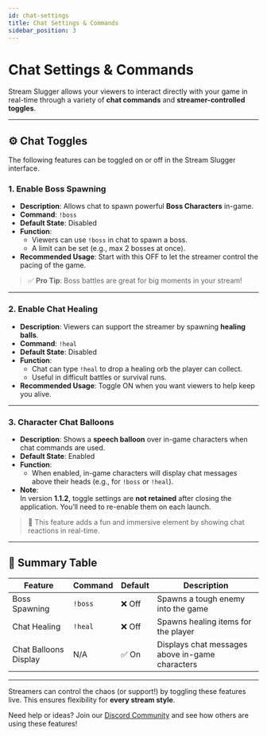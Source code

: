 ```yaml
---
id: chat-settings
title: Chat Settings & Commands
sidebar_position: 3
---
```


# Chat Settings & Commands

Stream Slugger allows your viewers to interact directly with your game in real-time through a variety of **chat commands** and **streamer-controlled toggles**.

---

## ⚙️ Chat Toggles

The following features can be toggled on or off in the Stream Slugger interface.

### 1. Enable Boss Spawning

- **Description**: Allows chat to spawn powerful **Boss Characters** in-game.
- **Command**: `!boss`
- **Default State**: Disabled
- **Function**:
  - Viewers can use `!boss` in chat to spawn a boss.
  - A limit can be set (e.g., max 2 bosses at once).
- **Recommended Usage**: Start with this OFF to let the streamer control the pacing of the game.

> ✅ **Pro Tip**: Boss battles are great for big moments in your stream!

---

### 2. Enable Chat Healing

- **Description**: Viewers can support the streamer by spawning **healing balls**.
- **Command**: `!heal`
- **Default State**: Disabled
- **Function**:
  - Chat can type `!heal` to drop a healing orb the player can collect.
  - Useful in difficult battles or survival runs.
- **Recommended Usage**: Toggle ON when you want viewers to help keep you alive.

---

### 3. Character Chat Balloons

- **Description**: Shows a **speech balloon** over in-game characters when chat commands are used.
- **Default State**: Enabled
- **Function**:
  - When enabled, in-game characters will display chat messages above their heads (e.g., for `!boss` or `!heal`).
- **Note**:  
  In version **1.1.2**, toggle settings are **not retained** after closing the application. You’ll need to re-enable them on each launch.

> 💬 This feature adds a fun and immersive element by showing chat reactions in real-time.

---

## 📝 Summary Table

| Feature               | Command | Default | Description                                      |
|-----------------------|---------|---------|--------------------------------------------------|
| Boss Spawning         | `!boss` | ❌ Off  | Spawns a tough enemy into the game               |
| Chat Healing          | `!heal` | ❌ Off  | Spawns healing items for the player              |
| Chat Balloons Display | N/A     | ✅ On   | Displays chat messages above in-game characters  |

---

Streamers can control the chaos (or support!) by toggling these features live. This ensures flexibility for **every stream style**.

Need help or ideas? Join our [Discord Community](https://discord.gg/streamslugger) and see how others are using these features!

